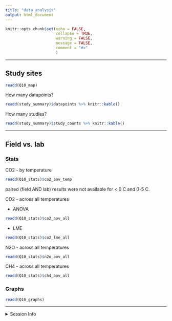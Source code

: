```yaml
---
title: "data analysis"
output: html_document
---
```


```r
knitr::opts_chunk$set(echo = FALSE,
                      collapse = TRUE,
                      warning = FALSE,
                      message = FALSE,
                      comment = "#>"
                      )
```

---

## Study sites

```r
readd(Q10_map)
```

How many datapoints?
```r
readd(study_summary)$datapoints %>% knitr::kable()
```

How many studies?
```r
readd(study_summary)$study_counts %>% knitr::kable()
```


---

## Field vs. lab 

### Stats

CO2 - by temperature
```r
readd(Q10_stats)$co2_aov_temp
```

paired (field AND lab) results were not available for < 0 C and 0-5 C.


CO2 - across all temperatures

- ANOVA
```r
readd(Q10_stats)$co2_aov_all
```

- LME
```r
readd(Q10_stats)$co2_lme_all
```

N2O - across all temperatures
```r
readd(Q10_stats)$n2o_aov_all
```

CH4 - across all temperatures
```r
readd(Q10_stats)$ch4_aov_all
```


### Graphs

```r
readd(Q10_graphs)
```


---

<details>   
   <summary>Session Info</summary>
   
Date run: `r Sys.Date()`

```r
sessionInfo()
```

</details> 